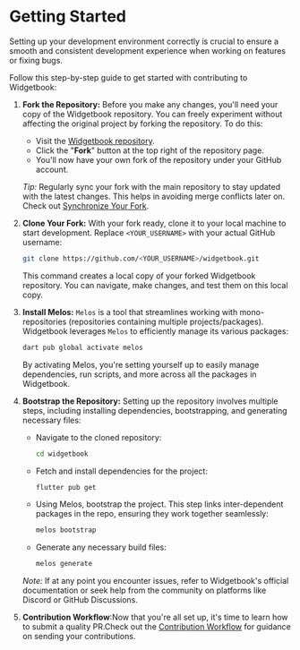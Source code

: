 # Getting Started

Setting up your development environment correctly is crucial to ensure a smooth 
and consistent development experience when working on features or fixing bugs. 

Follow this step-by-step guide to get started with contributing to Widgetbook:

1. **Fork the Repository:** Before you make any changes, you'll need your copy
   of the Widgetbook repository. You can freely experiment without affecting the
   original project by forking the repository. To do this:

   - Visit the
     [Widgetbook repository](https://github.com/widgetbook/widgetbook).
   - Click the "**Fork**" button at the top right of the repository page.
   - You'll now have your own fork of the repository under your GitHub account.

   _Tip:_ Regularly sync your fork with the main repository to stay updated with
   the latest changes. This helps in avoiding merge conflicts later on. Check
   out [Synchronize Your Fork](/contribution/sync-your-fork).

2. **Clone Your Fork:** With your fork ready, clone it to your local machine to
   start development. Replace `<YOUR_USERNAME>` with your actual GitHub
   username:

   ```bash
   git clone https://github.com/<YOUR_USERNAME>/widgetbook.git
   ```

   This command creates a local copy of your forked Widgetbook repository. You
   can navigate, make changes, and test them on this local copy.

3. **Install Melos:** `Melos` is a tool that streamlines working with
   mono-repositories (repositories containing multiple projects/packages).
   Widgetbook leverages `Melos` to efficiently manage its various packages:

   ```bash
   dart pub global activate melos
   ```

   By activating Melos, you're setting yourself up to easily manage
   dependencies, run scripts, and more across all the packages in Widgetbook.

4. **Bootstrap the Repository:** Setting up the repository involves multiple
   steps, including installing dependencies, bootstrapping, and generating
   necessary files:

   - Navigate to the cloned repository:

     ```bash
     cd widgetbook
     ```

   - Fetch and install dependencies for the project:

     ```bash
     flutter pub get
     ```

   - Using Melos, bootstrap the project. This step links inter-dependent
     packages in the repo, ensuring they work together seamlessly:

     ```bash
     melos bootstrap
     ```

   - Generate any necessary build files:

     ```bash
     melos generate
     ```

   _Note:_ If at any point you encounter issues, refer to Widgetbook's official
   documentation or seek help from the community on platforms like Discord or
   GitHub Discussions.

5. **Contribution Workflow**:Now that you're all set up, it's time to learn 
     how to submit a quality PR.Check out the  [Contribution Workflow](/contribution/workflow)
     for guidance on sending your contributions.
